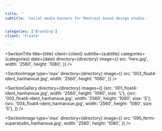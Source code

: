 ```yaml
---

title: ''
subtitle: 'Social media banners for Montreal based design studio.'


categories: ['Branding']
client: 'Float4'

---
```



<SectionTitle 
title={title} 
client={client} 
subtitle={subtitle}
categories={categories}
date={date}
directory={directory}
image={{
    src: 'hero.jpg',
    width: '2560',
    height: '1080',
}}
/>



<SectionDetail
title='Synopsis'
detail='Alexandre Simionescu from Float4 reached out to me to design a series of images for use on their social media pages.'
 />


<SectionImage
type='max'
directory={directory}
image={{
    src: '003_float4-ident_hanhanxue.jpg',
    width: '2560',
    height: '1080',
}}
/>


<SectionDetail
title='Styleframes'
detail='Working closely with Float4 we set out to create a set of stills to reflect the wide-ranging vibrant creative work from the young and energetic studio. '
 />




<SectionGallery
directory={directory}
images={[
     {src: '001_float4-ident_hanhanxue.jpg', width: '2560', height: '1080', size: 'L'},
    {src: '002_float4-ident_hanhanxue.jpg', width: '2560', height: '1080', size: 'S'},
    {src: '004_float4-ident_hanhanxue.jpg', width: '2560', height: '1080', size: 'S'},
     ]}
 />


<SectionImage
type='max'
directory={directory}
image={{
    src: '090_fermi-superstudio_hanhanxue.jpg',
    width: '2560',
    height: '1080',
}}
/>